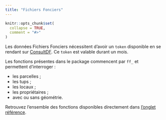```yaml
---
title: "Fichiers Fonciers"
---
```


```r
knitr::opts_chunk$set(
  collapse = TRUE,
  comment = "#>"
)
```

Les données Fichiers Fonciers nécessitent d'avoir un `token` disponible en se rendant sur [ConsultDF](https://consultdf.cerema.fr/consultdf/services/apidf). Ce `token` est valable durant un mois.

Les fonctions présentes dans le package commencent par `ff_` et permettent d'interroger :

- les parcelles ;
- les tups ;
- les locaux ;
- les propriétaires ;
- avec ou sans géométrie.

Retrouvez l'ensemble des fonctions disponibles directement dans [l'onglet référence](https://rcadot.github.io/r.apifoncier/reference/index.html#fichiers-fonciers).
